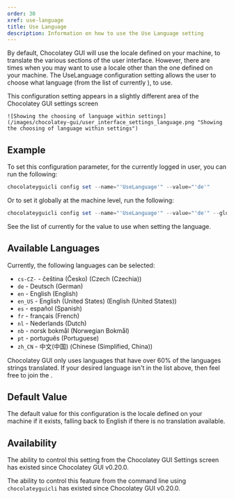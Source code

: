 ```yaml
---
order: 30
xref: use-language
title: Use Language
description: Information on how to use the Use Language setting
---
```


By default, Chocolatey GUI will use the locale defined on your machine, to translate the various sections of the user
interface.  However, there are times when you may want to use a locale other than the one defined on your machine.  The
UseLanguage configuration setting allows the user to choose what language (from the list of currently <Xref title="available languages" value="use-language" anchor="available-languages" />),
to use.

<Callout type="info">
    This configuration setting appears in a slightly different area of the Chocolatey GUI settings screen

    ![Showing the choosing of language within settings](/images/chocolatey-gui/user_interface_settings_language.png "Showing the choosing of language within settings")
</Callout>

## Example

To set this configuration parameter, for the currently logged in user, you can run the following:

```powershell
chocolateyguicli config set --name="'UseLanguage'" --value="'de'"
```

Or to set it globally at the machine level, run the following:

```powershell
chocolateyguicli config set --name="'UseLanguage'" --value="'de'" --global
```

See the list of currently <Xref title="available languages" value="use-language" anchor="available-languages" /> for the value to use when setting
the language.

## Available Languages

Currently, the following languages can be selected:

- `cs-CZ-` - čeština (Česko) (Czech (Czechia))
- `de` - Deutsch (German)
- `en` - English (English)
- `en_US` - English (United States) (English (United States))
- `es` - español (Spanish)
- `fr` - français (French)
- `nl` - Nederlands (Dutch)
- `nb` - norsk bokmål (Norwegian Bokmål)
- `pt` - português (Portuguese)
- `zh_CN` - 中文(中国) (Chinese (Simplified, China))

<Callout type="info">
    Chocolatey GUI only uses languages that have over 60% of the languages strings translated. If your desired language
    isn't in the list above, then feel free to join the <Xref title="localization effort" value="gui-localization" />.
</Callout>

## Default Value

The default value for this configuration is the locale defined on your machine if it exists, falling back to English if there is no translation available.

## Availability

The ability to control this setting from the Chocolatey GUI Settings screen has existed since Chocolatey GUI v0.20.0.

The ability to control this feature from the command line using `chocolateyguicli` has existed since Chocolatey GUI
v0.20.0.
